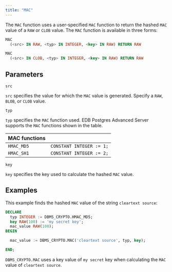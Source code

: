```yaml
---
title: "MAC"
---
```


The `MAC` function uses a user-specified `MAC` function to return the hashed `MAC` value of a `RAW` or `CLOB` value. The `MAC` function is available in three forms:

```sql
MAC
  (<src> IN RAW, <typ> IN INTEGER, <key> IN RAW) RETURN RAW

MAC
  (<src> IN CLOB, <typ> IN INTEGER, <key> IN RAW) RETURN RAW
```

## Parameters

`src`

 `src` specifies the value for which the `MAC` value is generated. Specify a `RAW`, `BLOB`, or `CLOB` value.

`typ`

 `typ` specifies the `MAC` function used. EDB Postgres Advanced Server supports the `MAC` functions shown in the table.

| MAC functions     |                          |
| ----------------- | ------------------------ |
| `HMAC_MD5`        | `CONSTANT INTEGER := 1;` |
| `HMAC_SH1`        | `CONSTANT INTEGER := 2;` |

`key`

 `key` specifies the key used to calculate the hashed `MAC` value.

## Examples

This example finds the hashed `MAC` value of the string `cleartext source`:

```sql
DECLARE
  typ INTEGER := DBMS_CRYPTO.HMAC_MD5;
  key RAW(100) := 'my secret key';
  mac_value RAW(100);
BEGIN

  mac_value := DBMS_CRYPTO.MAC('cleartext source', typ, key);

END;
```

`DBMS_CRYPTO.MAC` uses a key value of `my secret` key when calculating the `MAC` value of `cleartext source`.
